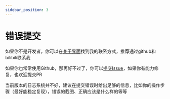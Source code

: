 ```yaml
---
sidebar_position: 3
---
```

# 错误提交
如果你不是开发者，你可以在[关于界面](about)找到我的联系方式，推荐通过github和bilibili联系我

如果你也常常使用Github，那再好不过了，你可以[提交Issue](https://github.com/mcthesw/game-save-manager/issues/new/choose)，如果你有能力修复，也欢迎提交PR

当前版本的日志系统并不好，建议在提交错误时给出足够的信息，比如你的操作步骤（最好能稳定复现），错误的截图、正确应该是什么样的等等